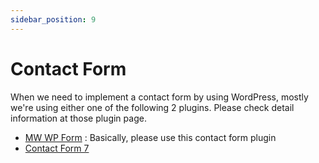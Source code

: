 ```yaml
---
sidebar_position: 9
---
```


# Contact Form

When we need to implement a contact form by using WordPress, mostly we're using either one of the following 2 plugins. Please check detail information at those plugin page.

- [MW WP Form](/docs/wordpress/plugins/contact-form/mw-wp-form) : Basically, please use this contact form plugin
- [Contact Form 7](/docs/wordpress/plugins/contact-form/contact-form-7)
